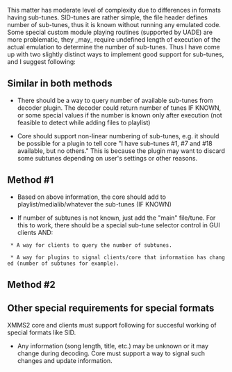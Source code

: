 This matter has moderate level of complexity due to differences in formats having sub-tunes. SID-tunes are rather simple, the file header defines number of sub-tunes, thus it is known without running any emulated code. Some special custom module playing routines (supported by UADE) are more problematic, they _may_ require undefined length of execution of the actual emulation to determine the number of sub-tunes. Thus I have come up with two slightly distinct ways to implement good support for sub-tunes, and I suggest following:

== Similar in both methods ==

* There should be a way to query number of available sub-tunes from decoder plugin. The decoder could return number of tunes IF KNOWN, or some special values if the number is known only after execution (not feasible to detect while adding files to playlist)

* Core should support non-linear numbering of sub-tunes, e.g. it should be possible for a plugin to tell core "I have sub-tunes #1, #7 and #18 available, but no others." This is because the plugin may want to discard some subtunes depending on user's settings or other reasons.

== Method #1 ==

* Based on above information, the core should add to playlist/medialib/whatever the sub-tunes (IF KNOWN)

* If number of subtunes is not known, just add the "main" file/tune. For this to work, there should be a special sub-tune selector control in GUI clients AND:

  * A way for clients to query the number of subtunes.

  * A way for plugins to signal clients/core that information has changed (number of subtunes for example).


== Method #2 ==


== Other special requirements for special formats ==

XMMS2 core and clients must support following for succesful working of special formats like SID.

* Any information (song length, title, etc.) may be unknown or it may change during decoding. Core must support a way to signal such changes and update information.